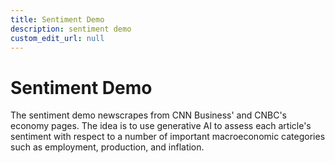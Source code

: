```yaml
---
title: Sentiment Demo
description: sentiment demo
custom_edit_url: null
---
```


# Sentiment Demo

The sentiment demo newscrapes from CNN Business' and CNBC's economy pages. The idea is to use generative AI to assess each article's sentiment with respect to a number of important macroeconomic categories such as employment, production, and inflation.